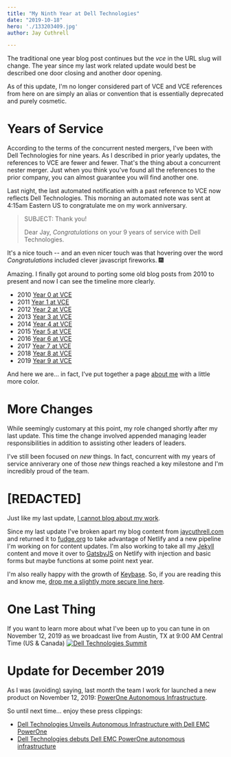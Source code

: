 ```yaml
---
title: "My Ninth Year at Dell Technologies"
date: "2019-10-18"
hero: './133203409.jpg'
author: Jay Cuthrell

---
```


The traditional one year blog post continues but the _vce_ in the URL slug will change. The year since my last work related update would best be described one door closing and another door opening. 

As of this update, I'm no longer considered part of VCE and VCE references from here on are simply an alias or convention that is essentially deprecated and purely cosmetic. 

Years of Service
================

According to the terms of the concurrent nested mergers, I've been with Dell Technologies for nine years. As I described in prior yearly updates, the references to VCE are fewer and fewer. That's the thing about a concurrent nester merger. Just when you think you've found all the references to the prior company, you can almost guarantee you will find another one.

Last night, the last automated notification with a past reference to VCE now reflects Dell Technologies. This morning an automated note was sent at 4:15am Eastern US to congratulate me on my work anniversary.

> SUBJECT: Thank you!
> 
> Dear Jay, *Congratulations* on your 9 years of service with Dell Technologies.

It's a nice touch -- and an even nicer touch was that hovering over the word *Congratulations* included clever javascript fireworks. :fireworks:

Amazing. I finally got around to porting some old blog posts from 2010 to present and now I can see the timeline more clearly.

- 2010 [Year 0 at VCE](/private-clouds-ahead)
- 2011 [Year 1 at VCE](/my-first-year-at-vce)
- 2012 [Year 2 at VCE](/my-second-year-at-vce)
- 2013 [Year 3 at VCE](/my-third-year-at-vce)
- 2014 [Year 4 at VCE](/my-fourth-year-at-vce)
- 2015 [Year 5 at VCE](/my-fifth-year-at-vce)
- 2016 [Year 6 at VCE](/my-sixth-year-at-vce)
- 2017 [Year 7 at VCE](/my-seventh-year-at-vce)
- 2018 [Year 8 at VCE](/my-eighth-year-at-vce)
- 2019 [Year 9 at VCE](/my-ninth-year-at-vce) 

And here we are... in fact, I've put together a page [about me](https://jaycuthrell.com/about/) with a little more color.

More Changes
============

While seemingly customary at this point, my role changed shortly after my last update. This time the change involved appended managing leader responsibilities in addition to assisting other leaders of leaders.

I've still been focused on _new_ things. In fact, concurrent with my years of service anniverary one of those _new_ things reached a key milestone and I'm incredibly proud of the team.

[REDACTED]
==========

Just like my last update, [I cannot blog about my work](https://jaycuthrell.com/disclosure).

Since my last update I've broken apart my blog content from [jaycuthrell.com](https://jaycuthrell.com) and returned it to [fudge.org](https://fudge.org) to take advantage of Netlify and a new pipeline I'm working on for content updates. I'm also working to take all my [Jekyll](https://jekyll.org) content and move it over to [GatsbyJS](https://gatsbyjs.org) on Netlify with injection and basic forms but maybe functions at some point next year.

I'm also really happy with the growth of [Keybase](https://keybase.io/jaycuthrell). So, if you are reading this and know me, [drop me a slightly more secure line here](https://jaycuthrell.com/contact/).

One Last Thing
==============

If you want to learn more about what I've been up to you can tune in on November 12, 2019 as we broadcast live from Austin, TX at 9:00 AM Central Time (US & Canada) [![Dell Technologies Summit](DTS_Hero_LI.jpg "Dell Technologies Summit")](https://www.delltechnologies.com/en-us/events/dell-technologies-summit/index.htm "Watch the Dell Technologies Summit")

Update for December 2019
========================

As I was (avoiding) saying, last month the team I work for launched a new product on November 12, 2019: [PowerOne Autonomous Infrastructure](https://www.dellemc.com/en-us/converged-infrastructure/powerone.htm).

So until next time... enjoy these press clippings:

- [Dell Technologies Unveils Autonomous Infrastructure with Dell EMC PowerOne](https://corporate.delltechnologies.com/en-us/newsroom/announcements/detailpage.press-releases~usa~2019~11~20191112-dell-technologies-unveils-autonomous-infrastructure-with-dell-emc-powerone.htm#/filter-on/Country:en-us)
- [Dell Technologies debuts Dell EMC PowerOne autonomous infrastructure](https://www.zdnet.com/article/dell-technologies-debuts-powerone-autonomous-infrastructure/)
